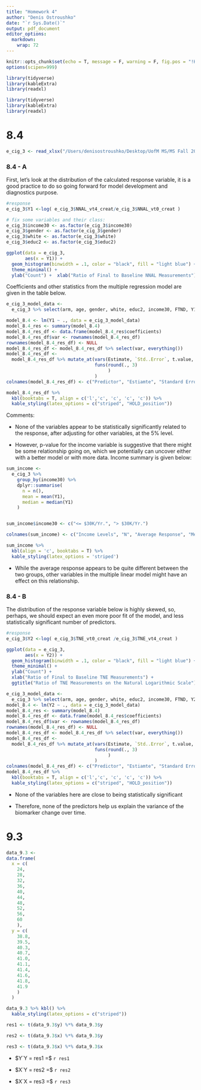 ```yaml
---
title: "Homework 4"
author: "Denis Ostroushko"
date: "`r Sys.Date()`"
output: pdf_document
editor_options: 
  markdown: 
    wrap: 72
---
```


```r
knitr::opts_chunk$set(echo = T, message = F, warning = F, fig.pos = "!H", out.extra = "")
options(scipen=999)
```

```r
library(tidyverse)
library(kableExtra)
library(readxl)
```

```r
library(tidyverse)
library(kableExtra)
library(readxl)
```

# 8.4

```r
e_cig_3 <- read_xlsx("/Users/denisostroushko/Desktop/UofM MS/MS Fall 2022/Puhb 7405/Data Sets/E-CID-3.xlsx") 
```

### 8.4 - A

First, let's look at the distribution of the calculated response variable, it is a good practice to do so going 
forward for model development and diagnostics purpose. 

```r
#response
e_cig_3$Y1 <-log( e_cig_3$NNAL_vt4_creat/e_cig_3$NNAL_vt0_creat )

# fix some variables and their class: 
e_cig_3$income30 <- as.factor(e_cig_3$income30)
e_cig_3$gender <- as.factor(e_cig_3$gender)
e_cig_3$white <- as.factor(e_cig_3$white)
e_cig_3$educ2 <- as.factor(e_cig_3$educ2)
```

```r

ggplot(data = e_cig_3,
       aes(x = Y1)) +
  geom_histogram(binwidth = .1, color = "black", fill = "light blue") +
  theme_minimal() +
  ylab("Count") +  xlab("Ratio of Final to Baseline NNAL Measurements") + ggtitle("Ratio of NNAL Measurements on the Natural Logarithmic Scale")
```

\newpage

Coefficients and other statistics from the multiple regression model are given in the table below. 

```r
e_cig_3_model_data <-
  e_cig_3 %>% select(arm, age, gender, white, educ2, income30, FTND, Y1)

model_8.4 <- lm(Y1 ~ ., data = e_cig_3_model_data)
model_8.4_res <- summary(model_8.4)
model_8.4_res_df <- data.frame(model_8.4_res$coefficients)
model_8.4_res_df$var <- rownames(model_8.4_res_df)
rownames(model_8.4_res_df) <- NULL
model_8.4_res_df <- model_8.4_res_df %>% select(var, everything())
model_8.4_res_df <-
  model_8.4_res_df %>% mutate_at(vars(Estimate, `Std..Error`, t.value, `Pr...t..`),
                                 funs(round(., 3)
                                      )
                                 )
colnames(model_8.4_res_df) <- c("Predictor", "Estiamte", "Standard Error", "T Value", "P value")

model_8.4_res_df %>%
  kbl(booktabs = T, align = c('l','c', 'c', 'c', 'c')) %>%
  kable_styling(latex_options = c("striped", "HOLD_position"))
```

Comments: 

* None of the variables appear to be statistically significantly related to the response, after adjusting 
  for other variables, at the 5% level. 
  
* However, p-value for the income variable is suggestive that there might be some relationship going on, 
  which we potentially can uncover either with a better model or with more data. Income summary is given below: 
  
```r
sum_income <- 
  e_cig_3 %>% 
    group_by(income30) %>% 
    dplyr::summarise(
      n = n(), 
      mean = mean(Y1), 
      median = median(Y1)
    )


sum_income$income30 <- c("<= $30K/Yr.", "> $30K/Yr.")

colnames(sum_income) <- c("Income Levels", "N", "Average Response", "Median Response")

sum_income %>% 
  kbl(align = 'c', booktabs = T) %>% 
  kable_styling(latex_options = 'striped')
```

* While the average response appears to be quite different between the two groups, other variables in the 
  multiple linear model might have an effect on this relationship. 


### 8.4 - B

The distribution of the response variable below is highly skewed, so, perhaps, we should expect an even more 
poor fit of the model, and less statistically significant number of predictors. 

```r
#response
e_cig_3$Y2 <-log( e_cig_3$TNE_vt0_creat /e_cig_3$TNE_vt4_creat )

ggplot(data = e_cig_3,
       aes(x = Y2)) +
  geom_histogram(binwidth = .1, color = "black", fill = "light blue") +
  theme_minimal() +
  ylab("Count") +
  xlab("Ratio of Final to Baseline TNE Measurements") +
  ggtitle("Ratio of TNE Measurements on the Natural Logarithmic Scale")

```

```r
e_cig_3_model_data <-
  e_cig_3 %>% select(arm, age, gender, white, educ2, income30, FTND, Y2)
model_8.4 <- lm(Y2 ~ ., data = e_cig_3_model_data)
model_8.4_res <- summary(model_8.4)
model_8.4_res_df <- data.frame(model_8.4_res$coefficients)
model_8.4_res_df$var <- rownames(model_8.4_res_df)
rownames(model_8.4_res_df) <- NULL
model_8.4_res_df <- model_8.4_res_df %>% select(var, everything())
model_8.4_res_df <-
  model_8.4_res_df %>% mutate_at(vars(Estimate, `Std..Error`, t.value, `Pr...t..`),
                                 funs(round(., 3)
                                      )
                                 )
colnames(model_8.4_res_df) <- c("Predictor", "Estiamte", "Standard Error", "T Value", "P value")
model_8.4_res_df %>%
  kbl(booktabs = T, align = c('l','c', 'c', 'c', 'c')) %>%
  kable_styling(latex_options = c("striped", "HOLD_position"))

```

* None of the variables here are close to being statistically significant 

* Therefore, none of the predictors help us explain the variance of the biomarker change over time. 

# 9.3

```r
data_9.3 <-
data.frame(
  x = c(
    24,
    28,
    32,
    36,
    40,
    44,
    48,
    52,
    56,
    60
    ),
  y = c(
    38.8,
    39.5,
    40.3,
    40.7,
    41.0,
    41.1,
    41.4,
    41.6,
    41.8,
    41.9
    )
  )

data_9.3 %>% kbl() %>% 
  kable_styling(latex_options = c("striped"))

res1 <- t(data_9.3$y) %*% data_9.3$y

res2 <- t(data_9.3$x) %*% data_9.3$y

res3 <- t(data_9.3$x) %*% data_9.3$x

```

* $Y`Y = res1 =$ `r res1`

* $X`Y = res2 =$ `r res2`

* $X`X = res3 =$ `r res3`